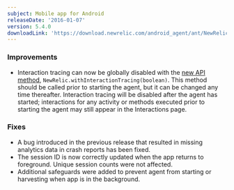 ```yaml
---
subject: Mobile app for Android
releaseDate: '2016-01-07'
version: 5.4.0
downloadLink: 'https://download.newrelic.com/android_agent/ant/NewRelic_Android_Agent_5.4.0.zip'
---
```


### Improvements

* Interaction tracing can now be globally disabled with the [new API method](https://docs.newrelic.com/docs/mobile-monitoring/mobile-sdk-api/new-relic-mobile-sdk-api/work-android-sdk-api#disable-interactions), `NewRelic.withInteractionTracing(boolean)`. This method should be called prior to starting the agent, but it can be changed any time thereafter. Interaction tracing will be disabled after the agent has started; interactions for any activity or methods executed prior to starting the agent may still appear in the Interactions page.

### Fixes

* A bug introduced in the previous release that resulted in missing analytics data in crash reports has been fixed.
* The session ID is now correctly updated when the app returns to foreground. Unique session counts were not affected.
* Additional safeguards were added to prevent agent from starting or harvesting when app is in the background.
